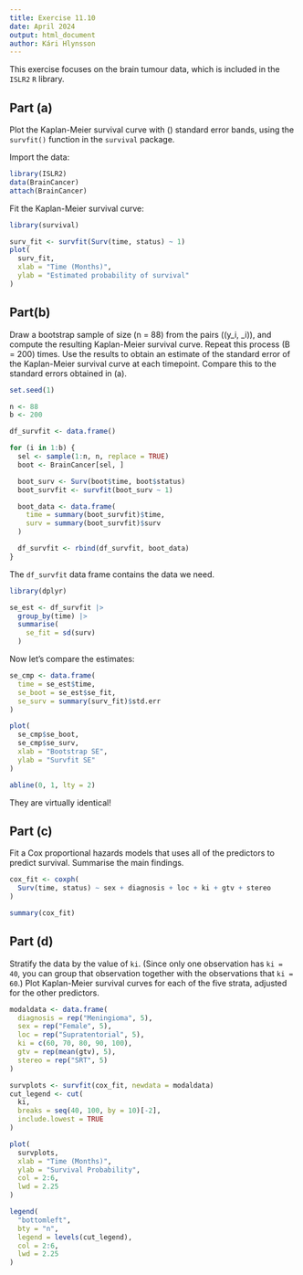 ```yaml
---
title: Exercise 11.10
date: April 2024
output: html_document
author: Kári Hlynsson
---
```


This exercise focuses on the brain tumour data, which is included in the
`ISLR2` `R` library.

## Part (a)
Plot the Kaplan-Meier survival curve with \(\pm 1\) standard error bands,
using the `survfit()` function in the `survival` package.

Import the data:

```r
library(ISLR2)
data(BrainCancer)
attach(BrainCancer)
```

Fit the Kaplan-Meier survival curve:

```r
library(survival)

surv_fit <- survfit(Surv(time, status) ~ 1)
plot(
  surv_fit,
  xlab = "Time (Months)",
  ylab = "Estimated probability of survival"
)
```

## Part(b)
Draw a bootstrap sample of size \(n = 88\) from the pairs \((y_i, \delta_i)\),
and compute the resulting Kaplan-Meier survival curve. Repeat this process
\(B = 200\) times. Use the results to obtain an estimate of the standard error
of the Kaplan-Meier survival curve at each timepoint. Compare this to the
standard errors obtained in (a).

```r
set.seed(1)

n <- 88
b <- 200

df_survfit <- data.frame()

for (i in 1:b) {
  sel <- sample(1:n, n, replace = TRUE)
  boot <- BrainCancer[sel, ]

  boot_surv <- Surv(boot$time, boot$status)
  boot_survfit <- survfit(boot_surv ~ 1)

  boot_data <- data.frame(
    time = summary(boot_survfit)$time,
    surv = summary(boot_survfit)$surv
  )

  df_survfit <- rbind(df_survfit, boot_data)
}
```

The `df_survfit` data frame contains the data we need.

```r
library(dplyr)

se_est <- df_survfit |>
  group_by(time) |>
  summarise(
    se_fit = sd(surv)
  )
```

Now let's compare the estimates:

```r
se_cmp <- data.frame(
  time = se_est$time,
  se_boot = se_est$se_fit,
  se_surv = summary(surv_fit)$std.err
)

plot(
  se_cmp$se_boot,
  se_cmp$se_surv,
  xlab = "Bootstrap SE",
  ylab = "Survfit SE"
)

abline(0, 1, lty = 2)
```

They are virtually identical!

## Part (c)
Fit a Cox proportional hazards models that uses all of the predictors to
predict survival. Summarise the main findings.

```r
cox_fit <- coxph(
  Surv(time, status) ~ sex + diagnosis + loc + ki + gtv + stereo
)

summary(cox_fit)
```

## Part (d)
Stratify the data by the value of `ki`. (Since only one observation has
`ki = 40`, you can group that observation together with the observations that
`ki = 60`.) Plot Kaplan-Meier survival curves for each of the five strata,
adjusted for the other predictors.

```r
modaldata <- data.frame(
  diagnosis = rep("Meningioma", 5),
  sex = rep("Female", 5),
  loc = rep("Supratentorial", 5),
  ki = c(60, 70, 80, 90, 100),
  gtv = rep(mean(gtv), 5),
  stereo = rep("SRT", 5)
)

survplots <- survfit(cox_fit, newdata = modaldata)
cut_legend <- cut(
  ki,
  breaks = seq(40, 100, by = 10)[-2],
  include.lowest = TRUE
)

plot(
  survplots,
  xlab = "Time (Months)",
  ylab = "Survival Probability",
  col = 2:6,
  lwd = 2.25
)

legend(
  "bottomleft",
  bty = "n",
  legend = levels(cut_legend),
  col = 2:6,
  lwd = 2.25
)
```
